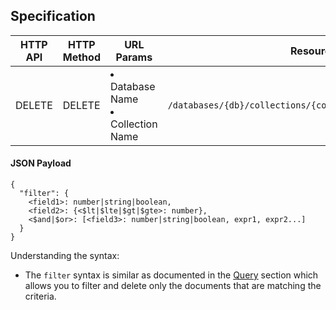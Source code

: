 ## Specification

| HTTP API | HTTP Method | URL Params                                          | Resource                                                    |
| -------- | ----------- | --------------------------------------------------- | ----------------------------------------------------------- |
| DELETE   | DELETE      | <li> Database Name </li> <li> Collection Name </li> | `/databases/{db}/collections/{collection}/documents/delete` |

#### JSON Payload

```shell
{
  "filter": {
    <field1>: number|string|boolean,
    <field2>: {<$lt|$lte|$gt|$gte>: number},
    <$and|$or>: [<field3>: number|string|boolean, expr1, expr2...]
  }
}
```

Understanding the syntax:

- The `filter` syntax is similar as documented in the [Query](query#filter) section which allows you to filter and delete
  only the documents that are matching the criteria.

